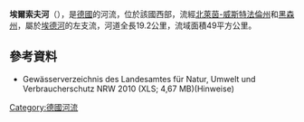 {{Coord|50|59|32.7|N|8|31|44.2|E|display=title}}
<!-- 檔案不存在 [[Image:Elsoffbach.jpg|right]] -->
'''埃爾索夫河'''（{{lang-de|Elsoff}}），是[[德國|德國]]的河流，位於該國西部，流經[[北萊茵-威斯特法倫州|北萊茵-威斯特法倫州]]和[[黑森州|黑森州]]，屬於[[埃德河|埃德河]]的左支流，河道全長19.2公里，流域面積49平方公里。

==參考資料==
* Gewässerverzeichnis des Landesamtes für Natur, Umwelt und Verbraucherschutz NRW 2010 (XLS; 4,67 MB)(Hinweise)

{{Germany-geo-stub}}
[[Category:德國河流|Category:德國河流]]